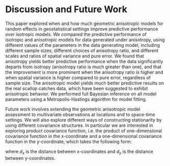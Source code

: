 
# Discussion and Future Work

This paper explored when and how much geometric anisotropic models for random effects in geostatistical settings improve predictive performance over isotropic models. We compared the predictive performance of isotropic and anisotropic models for data generated under anisotropy, using different values of the parameters in the data generating model, including different sample sizes, different choices of anisotropy ratio, and different scales and ratios of spatial variance and pure error. We found that anisotropy yields better predictive performance when the data significantly departs from isotropy (anisotropy ratio is much greater than one), and that the improvement is more prominent when the anisotropy ratio is higher and when spatial variance is higher compared to pure error, regardless of sample size. The anisotropic model yields much better predictive results on the real scallop catches data, which have been suggested to exhibit anisotropic behavior. We performed full Bayesian inference on all model parameters using a Metropolis-Hastings algorithm for model fitting.

Future work involves extending the geometric anisotropic model assessment to multivariate observations at locations and to space-time settings. We will also explore different ways of constructing stationarity by using different covariance structures. In particular we are interested in exploring product covariance function, i.e. the product of one-dimensional covariance function in the x-coordinate and a one-dimensional covariance function in the y-coordinate, which takes the following form:

\begin{equation*}
C(d) = \begin{cases}
\tau^2 + \sigma^2 & \text{if $d=0$}\\
\sigma^2\text{exp}(-\phi_{x} d_{x})\text{exp}(-\phi_{y}d_{y}) & \text{if $d>0$}
\end{cases}
\end{equation*}
where $d_{x}$ is the distance between x-coordinates and $d_{y}$ is the distance between y-coordinates.
